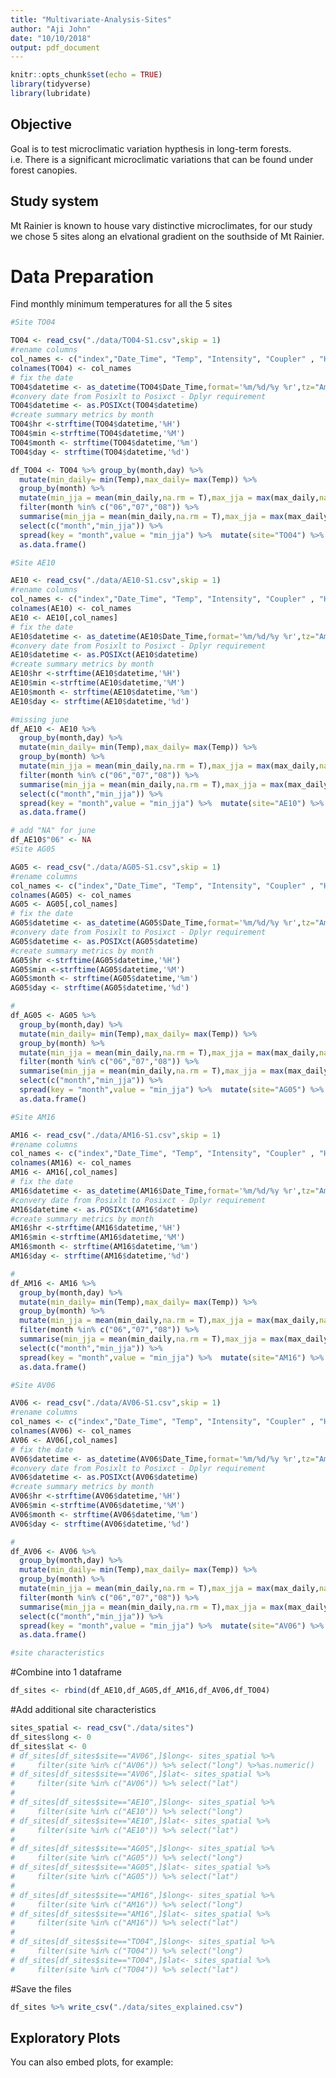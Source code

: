 ```yaml
---
title: "Multivariate-Analysis-Sites"
author: "Aji John"
date: "10/10/2018"
output: pdf_document
---
```


```r
knitr::opts_chunk$set(echo = TRUE)
library(tidyverse)
library(lubridate)
```
## Objective

Goal is to test microclimatic variation hypthesis in long-term forests. i.e. There is a significant microclimatic variations that can be found under forest canopies. 

## Study system

Mt Rainier is known to house vary distinctive microclimates, for our study we chose 5 sites along an elvational gradient on the southside of Mt Rainier.

# Data Preparation

Find monthly minimum temperatures for all the 5 sites

```r
#Site TO04

TO04 <- read_csv("./data/TO04-S1.csv",skip = 1)
#rename columns
col_names <- c("index","Date_Time", "Temp", "Intensity", "Coupler" , "HostConnected","Stopped",  "EndOfFile") 
colnames(TO04) <- col_names
# fix the date
TO04$datetime <- as_datetime(TO04$Date_Time,format='%m/%d/%y %r',tz="America/Los_Angeles")
#convery date from Posixlt to Posixct - Dplyr requirement
TO04$datetime <- as.POSIXct(TO04$datetime)
#create summary metrics by month
TO04$hr <-strftime(TO04$datetime,'%H')
TO04$min <-strftime(TO04$datetime,'%M')
TO04$month <- strftime(TO04$datetime,'%m')
TO04$day <- strftime(TO04$datetime,'%d')

df_TO04 <- TO04 %>% group_by(month,day) %>%
  mutate(min_daily= min(Temp),max_daily= max(Temp)) %>% 
  group_by(month) %>% 
  mutate(min_jja = mean(min_daily,na.rm = T),max_jja = max(max_daily,na.rm = T)) %>%
  filter(month %in% c("06","07","08")) %>%
  summarise(min_jja = mean(min_daily,na.rm = T),max_jja = max(max_daily,na.rm = T)) %>%
  select(c("month","min_jja")) %>% 
  spread(key = "month",value = "min_jja") %>%  mutate(site="TO04") %>% 
  as.data.frame()

#Site AE10

AE10 <- read_csv("./data/AE10-S1.csv",skip = 1)
#rename columns
col_names <- c("index","Date_Time", "Temp", "Intensity", "Coupler" , "HostConnected","Stopped",  "EndOfFile") 
colnames(AE10) <- col_names
AE10 <- AE10[,col_names]
# fix the date
AE10$datetime <- as_datetime(AE10$Date_Time,format='%m/%d/%y %r',tz="America/Los_Angeles")
#convery date from Posixlt to Posixct - Dplyr requirement
AE10$datetime <- as.POSIXct(AE10$datetime)
#create summary metrics by month
AE10$hr <-strftime(AE10$datetime,'%H')
AE10$min <-strftime(AE10$datetime,'%M')
AE10$month <- strftime(AE10$datetime,'%m')
AE10$day <- strftime(AE10$datetime,'%d')

#missing june
df_AE10 <- AE10 %>% 
  group_by(month,day) %>%
  mutate(min_daily= min(Temp),max_daily= max(Temp)) %>% 
  group_by(month) %>% 
  mutate(min_jja = mean(min_daily,na.rm = T),max_jja = max(max_daily,na.rm = T)) %>%
  filter(month %in% c("06","07","08")) %>%
  summarise(min_jja = mean(min_daily,na.rm = T),max_jja = max(max_daily,na.rm = T)) %>%
  select(c("month","min_jja")) %>% 
  spread(key = "month",value = "min_jja") %>%  mutate(site="AE10") %>% 
  as.data.frame()

# add "NA" for june
df_AE10$"06" <- NA
#Site AG05

AG05 <- read_csv("./data/AG05-S1.csv",skip = 1)
#rename columns
col_names <- c("index","Date_Time", "Temp", "Intensity", "Coupler" , "HostConnected","Stopped",  "EndOfFile") 
colnames(AG05) <- col_names
AG05 <- AG05[,col_names]
# fix the date
AG05$datetime <- as_datetime(AG05$Date_Time,format='%m/%d/%y %r',tz="America/Los_Angeles")
#convery date from Posixlt to Posixct - Dplyr requirement
AG05$datetime <- as.POSIXct(AG05$datetime)
#create summary metrics by month
AG05$hr <-strftime(AG05$datetime,'%H')
AG05$min <-strftime(AG05$datetime,'%M')
AG05$month <- strftime(AG05$datetime,'%m')
AG05$day <- strftime(AG05$datetime,'%d')

#
df_AG05 <- AG05 %>% 
  group_by(month,day) %>%
  mutate(min_daily= min(Temp),max_daily= max(Temp)) %>% 
  group_by(month) %>% 
  mutate(min_jja = mean(min_daily,na.rm = T),max_jja = max(max_daily,na.rm = T)) %>%
  filter(month %in% c("06","07","08")) %>%
  summarise(min_jja = mean(min_daily,na.rm = T),max_jja = max(max_daily,na.rm = T)) %>%
  select(c("month","min_jja")) %>% 
  spread(key = "month",value = "min_jja") %>%  mutate(site="AG05") %>% 
  as.data.frame()

#Site AM16

AM16 <- read_csv("./data/AM16-S1.csv",skip = 1)
#rename columns
col_names <- c("index","Date_Time", "Temp", "Intensity", "Coupler" , "HostConnected","Stopped",  "EndOfFile") 
colnames(AM16) <- col_names
AM16 <- AM16[,col_names]
# fix the date
AM16$datetime <- as_datetime(AM16$Date_Time,format='%m/%d/%y %r',tz="America/Los_Angeles")
#convery date from Posixlt to Posixct - Dplyr requirement
AM16$datetime <- as.POSIXct(AM16$datetime)
#create summary metrics by month
AM16$hr <-strftime(AM16$datetime,'%H')
AM16$min <-strftime(AM16$datetime,'%M')
AM16$month <- strftime(AM16$datetime,'%m')
AM16$day <- strftime(AM16$datetime,'%d')

#
df_AM16 <- AM16 %>% 
  group_by(month,day) %>%
  mutate(min_daily= min(Temp),max_daily= max(Temp)) %>% 
  group_by(month) %>% 
  mutate(min_jja = mean(min_daily,na.rm = T),max_jja = max(max_daily,na.rm = T)) %>%
  filter(month %in% c("06","07","08")) %>%
  summarise(min_jja = mean(min_daily,na.rm = T),max_jja = max(max_daily,na.rm = T)) %>%
  select(c("month","min_jja")) %>% 
  spread(key = "month",value = "min_jja") %>%  mutate(site="AM16") %>% 
  as.data.frame()

#Site AV06

AV06 <- read_csv("./data/AV06-S1.csv",skip = 1)
#rename columns
col_names <- c("index","Date_Time", "Temp", "Intensity", "Coupler" , "HostConnected","Stopped",  "EndOfFile") 
colnames(AV06) <- col_names
AV06 <- AV06[,col_names]
# fix the date
AV06$datetime <- as_datetime(AV06$Date_Time,format='%m/%d/%y %r',tz="America/Los_Angeles")
#convery date from Posixlt to Posixct - Dplyr requirement
AV06$datetime <- as.POSIXct(AV06$datetime)
#create summary metrics by month
AV06$hr <-strftime(AV06$datetime,'%H')
AV06$min <-strftime(AV06$datetime,'%M')
AV06$month <- strftime(AV06$datetime,'%m')
AV06$day <- strftime(AV06$datetime,'%d')

#
df_AV06 <- AV06 %>% 
  group_by(month,day) %>%
  mutate(min_daily= min(Temp),max_daily= max(Temp)) %>% 
  group_by(month) %>% 
  mutate(min_jja = mean(min_daily,na.rm = T),max_jja = max(max_daily,na.rm = T)) %>%
  filter(month %in% c("06","07","08")) %>%
  summarise(min_jja = mean(min_daily,na.rm = T),max_jja = max(max_daily,na.rm = T)) %>%
  select(c("month","min_jja")) %>% 
  spread(key = "month",value = "min_jja") %>%  mutate(site="AV06") %>% 
  as.data.frame()

#site characteristics
```
#Combine into 1 dataframe

```r
df_sites <- rbind(df_AE10,df_AG05,df_AM16,df_AV06,df_TO04)
```



#Add additional site characteristics
```r
sites_spatial <- read_csv("./data/sites")
df_sites$long <- 0
df_sites$lat <- 0
# df_sites[df_sites$site=="AV06",]$long<- sites_spatial %>% 
#     filter(site %in% c("AV06")) %>% select("long") %>%as.numeric()
# df_sites[df_sites$site=="AV06",]$lat<- sites_spatial %>% 
#     filter(site %in% c("AV06")) %>% select("lat")
# 
# df_sites[df_sites$site=="AE10",]$long<- sites_spatial %>% 
#     filter(site %in% c("AE10")) %>% select("long")
# df_sites[df_sites$site=="AE10",]$lat<- sites_spatial %>% 
#     filter(site %in% c("AE10")) %>% select("lat")
# 
# df_sites[df_sites$site=="AG05",]$long<- sites_spatial %>% 
#     filter(site %in% c("AG05")) %>% select("long")
# df_sites[df_sites$site=="AG05",]$lat<- sites_spatial %>% 
#     filter(site %in% c("AG05")) %>% select("lat")
# 
# df_sites[df_sites$site=="AM16",]$long<- sites_spatial %>% 
#     filter(site %in% c("AM16")) %>% select("long")
# df_sites[df_sites$site=="AM16",]$lat<- sites_spatial %>% 
#     filter(site %in% c("AM16")) %>% select("lat")
# 
# df_sites[df_sites$site=="TO04",]$long<- sites_spatial %>% 
#     filter(site %in% c("TO04")) %>% select("long")
# df_sites[df_sites$site=="TO04",]$lat<- sites_spatial %>% 
#     filter(site %in% c("TO04")) %>% select("lat")
```

#Save the files
```r
df_sites %>% write_csv("./data/sites_explained.csv")
```


## Exploratory Plots

You can also embed plots, for example:

```r

```

